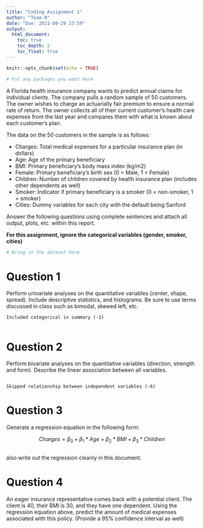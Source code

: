 ```yaml
---
title: "Coding Assignment 1"
author: "Team N"
date: "Due: 2021-09-29 23:59"
output: 
  html_document:
    toc: true
    toc_depth: 2
    toc_float: true
---
```


```r
knitr::opts_chunk$set(echo = TRUE)
```

```r
# Put any packages you want here

```


A Florida health insurance company wants to predict annual claims for individual clients. The company pulls a random sample of 50 customers. The owner wishes to charge an actuarially fair premium to ensure a normal rate of return. The owner collects all of their current customer’s health care expenses from the last year and compares them with what is known about each customer’s plan. 

The data on the 50 customers in the sample is as follows:

-	Charges: Total medical expenses for a particular insurance plan (in dollars)
-	Age: Age of the primary beneficiary
-	BMI: Primary beneficiary’s body mass index (kg/m2)
-	Female: Primary beneficiary’s birth sex (0 = Male, 1 = Female)
-	Children: Number of children covered by health insurance plan (includes other dependents as well)
-	Smoker: Indicator if primary beneficiary is a smoker (0 = non-smoker, 1 = smoker)
-	Cities: Dummy variables for each city with the default being Sanford

Answer the following questions using complete sentences and attach all output, plots, etc. within this report.


**For this assignment, ignore the categorical variables (gender, smoker, cities)**

```r
# Bring in the dataset here


```



# Question 1

Perform univariate analyses on the quantitative variables (center, shape, spread). Include descriptive statistics, and histograms. Be sure to use terms discussed in class such as bimodal, skewed left, etc.

`Included categorical in summary (-1)`

```r

```

# Question 2

Perform bivariate analyses on the quantitative variables (direction, strength and form). Describe the linear association between all variables. 

```r

```

`Skipped relationship between independent variables (-6)`

# Question 3

Generate a regression equation in the following form:

$$Charges = \beta_{0}+\beta_{1}*Age+\beta_{2}*BMI+\beta_{3}*Children$$

```r

```

also write out the regression cleanly in this document.

# Question 4

An eager insurance representative comes back with a potential client. The client is 40, their BMI is 30, and they have one dependent. Using the regression equation above, predict the amount of medical expenses associated with this policy. (Provide a 95% confidence interval as well)


```r

```